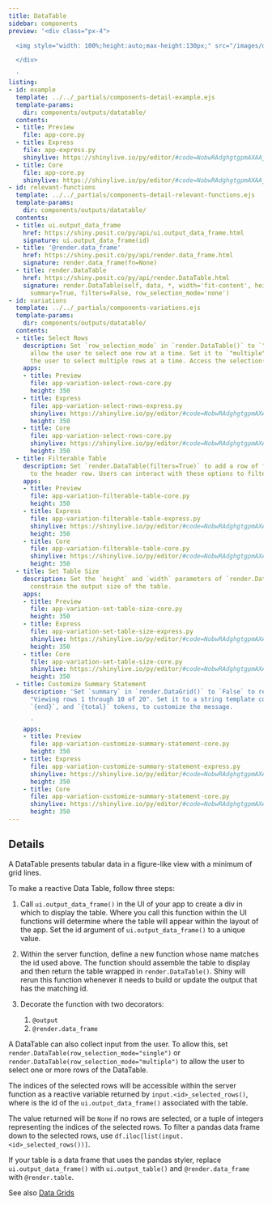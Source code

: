 ```yaml
---
title: DataTable
sidebar: components
preview: '<div class="px-4">

  <img style="width: 100%;height:auto;max-height:130px;" src="/images/datatable.png">

  </div>

  '
listing:
- id: example
  template: ../../_partials/components-detail-example.ejs
  template-params:
    dir: components/outputs/datatable/
  contents:
  - title: Preview
    file: app-core.py
  - title: Express
    file: app-express.py
    shinylive: https://shinylive.io/py/editor/#code=NobwRAdghgtgpmAXAAjFADugdOgnmAGlQGMB7CAFzkqVQDMAnUmZdKAG3gfWoHMBXAJYQAzskEx0pBhWTtSUACYB9HhAHCRAHQiNmyEQAthucZOmyG1RXAY69LIyaxwAHuisixEqTORCdHTUNUWQAXjkFFWChUQAKAEpAiCEsQwAmOK0wAAUOLmQcvljtMCSIZIABKwgbBixFKAooZUZYOGRkAGJkAB5enRs6VmLNZUU6RMQdTs6rCn4GCGQauqwAESaoABUoACN2ODiYzQTOnv6dQlQKXB5aMCpXCjAAXwBdIA
  - title: Core
    file: app-core.py
    shinylive: https://shinylive.io/py/editor/#code=NobwRAdghgtgpmAXAAjFADugdOgnmAGlQGMB7CAFzkqVQDMAnUmZdKAG3gfWoHMBXAJYQAzskEx0pBhWTtSUACYB9HhAHCRAHQiNmyEQAthucZOmyAgpiINqiuAyJCdOtRtHIAvHIUr3QqIAFACUrtCYykLeyEI4ULxwynTsQopBOshZsYJYhgBMGWAAChxcyMV8gdpgIQSZ2XGk-BToLcqKUBRQyQywcEUBmh10WrVEyADEyAA8MzphEOEOdAaOAG6OQcJtFETNrS1EInAiIoLkIYgNWQACdhAODFid3b39WdNzN8grrFXDRR0ULXCDZcHIOwUfgMMEPJ5YAAiXSgABUoAAjdgDIaiEKfWbzJbEjDoGLWdBBUlRQTHDaORaEVAUXA8WhgKgADwoYAAvgBdIA
- id: relevant-functions
  template: ../../_partials/components-detail-relevant-functions.ejs
  template-params:
    dir: components/outputs/datatable/
  contents:
  - title: ui.output_data_frame
    href: https://shiny.posit.co/py/api/ui.output_data_frame.html
    signature: ui.output_data_frame(id)
  - title: '@render.data_frame'
    href: https://shiny.posit.co/py/api/render.data_frame.html
    signature: render.data_frame(fn=None)
  - title: render.DataTable
    href: https://shiny.posit.co/py/api/render.DataTable.html
    signature: render.DataTable(self, data, *, width='fit-content', height='500px',
      summary=True, filters=False, row_selection_mode='none')
- id: variations
  template: ../../_partials/components-variations.ejs
  template-params:
    dir: components/outputs/datatable/
  contents:
  - title: Select Rows
    description: Set `row_selection_mode` in `render.DataTable()` to `"single"` to
      allow the user to select one row at a time. Set it to `"multiple"` to allow
      the user to select multiple rows at a time. Access the selection(s) as `input.<id>_selected_rows()`.
    apps:
    - title: Preview
      file: app-variation-select-rows-core.py
      height: 350
    - title: Express
      file: app-variation-select-rows-express.py
      shinylive: https://shinylive.io/py/editor/#code=NobwRAdghgtgpmAXAAjFADugdOgnmAGlQGMB7CAFzkqVQDMAnUmZdKAG3gfWoHMBXAJYQAzskEx0pBhWTtSUACYB9HhAHCRAHQiNmyEQAthucZOmyG1RXAY69LIyaxwAHuisixEqTPER0fgoiIR0dNQ1RZABeOQUVCKFRAAoASjCIISxDACZkrTAABQ4uZEK+JO0wdIgMgAErCBsGLFCmuDpkJgB3ETTEHWQhrtJemP9AihwKzWVFOmUROHY4YioVHr7UoYBiZAAefcHhpZW1uEVxgqICrAArUmFkkQoGZMFtumlxfwMLC+Sm1S20EnU2yGWS2QBQAcuQ4AVjkMrBR+AwIMg6AUAEqjMSnVbrFAgAnnRQAX0RtWpDWstiwiigFCgykYsAR7U6iVm836SK6cFR6IF7RaABEmVAACpQABGK2S3NERB6i2WhME5GUMFINmiBREwl4KwK22Qe0OOkIqAouB4tDAVFcFDA5IAukA
      height: 350
    - title: Core
      file: app-variation-select-rows-core.py
      shinylive: https://shinylive.io/py/editor/#code=NobwRAdghgtgpmAXAAjFADugdOgnmAGlQGMB7CAFzkqVQDMAnUmZdKAG3gfWoHMBXAJYQAzskEx0pBhWTtSUACYB9HhAHCRAHQiNmyEQAthucZOmyAgpiINqiuAyJCdOtRtHIAvHIUr3QqIAFACUrtCYykLeyEI4ULxwynTsQopBOshZsYJYhgBMGWAAChxcyMV8gdpgIQSZ2XGk-BToLVGCRUwA7jV1DVlNLW0UyopQFFDJDLBwRQGaY3RatfUQYRDhDnQGjgBujkHCI0TNrS1EInAiIoLkIYgDyAACdhAODFjjk9OzT9usKqLRR0UKPCDZSHIOwUfgMCFvD5YAAiEygABUoAAjdhzBaiWykbrKK644gUO4QZQwUgOLwrW7qXErEJZADEyAAPJzwpDXvZHFgXBDsgCeiIwU9IeKYscWjggaIliS4GSqCpxaF2VyeSKobs1XBFDEVkQVlgAFakYRBEQUBhHVl0aTicQQkQWI1BcUhVmCHYy1VXZArABy5DgKyl2RhcIhyzAACUiWJSXByUaUCA0xnFABfKObIsYdAxazoIIljqXfaODaEVAUXA8WhgKgADwoYDzAF0gA
      height: 350
  - title: Filterable Table
    description: Set `render.DataTable(filters=True)` to add a row of filter options
      to the header row. Users can interact with these options to filter the table.
    apps:
    - title: Preview
      file: app-variation-filterable-table-core.py
      height: 350
    - title: Express
      file: app-variation-filterable-table-express.py
      shinylive: https://shinylive.io/py/editor/#code=NobwRAdghgtgpmAXAAjFADugdOgnmAGlQGMB7CAFzkqVQDMAnUmZdKAG3gfWoHMBXAJYQAzskEx0pBhWTtSUACYB9HhAHCRAHQiNmyEQAthucZOmyG1RXAY69LIyaxwAHuisixEqTORCdHTUNUWQAXjkFFWChUQAKAEpAiCEsQwAmOK0wAAUOLmQcvljtMCSIZIABKwgbBixFKAooZUZYOB0bOlZizWVFOkTEHWRR5CsKfgYIcetbLAARJqgAFSgAI3Y4OJjNIjpBdioGETCVhn44BNGAYmQAHnudQlQKXB5aMCpXCjAAXwAukA
      height: 350
    - title: Core
      file: app-variation-filterable-table-core.py
      shinylive: https://shinylive.io/py/editor/#code=NobwRAdghgtgpmAXAAjFADugdOgnmAGlQGMB7CAFzkqVQDMAnUmZdKAG3gfWoHMBXAJYQAzskEx0pBhWTtSUACYB9HhAHCRAHQiNmyEQAthucZOmyAgpiINqiuAyJCdOtRtHIAvHIUr3QqIAFACUrtCYykLeyEI4ULxwynTsQopBOshZsYJYhgBMGWAAChxcyMV8gdpgIQSZ2XGk-BToLcqKUBRQyQywcEUBmh10WrX1EGEQ4Q50Bo4Abo5Bwm0URM2tLUQicCIiguQhiA1ZAAJ2EA4MWJ3dvf2nyLOsVcOKdKEnENm-yHYUfgMH6Xa5YAAiXSgABUoAAjdgDIaiIh0QTsKgMEReaEMfhwEJZADEyAAPKTwjoMOgYtZ0EFqVFBDtFo4poRUBRcDxaGAqAAPChgAC+AF0gA
      height: 350
  - title: Set Table Size
    description: Set the `height` and `width` parameters of `render.DataTable()` to
      constrain the output size of the table.
    apps:
    - title: Preview
      file: app-variation-set-table-size-core.py
      height: 350
    - title: Express
      file: app-variation-set-table-size-express.py
      shinylive: https://shinylive.io/py/editor/#code=NobwRAdghgtgpmAXAAjFADugdOgnmAGlQGMB7CAFzkqVQDMAnUmZdKAG3gfWoHMBXAJYQAzskEx0pBhWTtSUACYB9HhAHCRAHQiNmyEQAthucZOmyG1RXAY69LIyaxwAHuisixEqTORCdHTUNUWQAXjkFFWChUQAKAEpAiCEsQwAmOK0wAAUOLmQcvljtMCSIZIABKwgbBixFKAooZUZYOB0bOlZizWVFOkTEHWRR5CsKfgYIcetbLAARJqgAFSgAI3Y4OJjNIgB3QUUKQzDsgGYABkv0V2yiQzhBXkMKM7B0gFYbu7LRgGJkAAeIE6QioCi4Hi0MBUVwUMAAXwAukA
      height: 350
    - title: Core
      file: app-variation-set-table-size-core.py
      shinylive: https://shinylive.io/py/editor/#code=NobwRAdghgtgpmAXAAjFADugdOgnmAGlQGMB7CAFzkqVQDMAnUmZdKAG3gfWoHMBXAJYQAzskEx0pBhWTtSUACYB9HhAHCRAHQiNmyEQAthucZOmyAgpiINqiuAyJCdOtRtHIAvHIUr3QqIAFACUrtCYykLeyEI4ULxwynTsQopBOshZsYJYhgBMGWAAChxcyMV8gdpgIQSZ2XGk-BToLcqKUBRQyQywcEUBmh10WrX1EGEQ4Q50Bo4Abo5Bwm0URM2tLUQicCIiguQhiA1ZAAJ2EA4MWJ3dvf2nyLOsVcOKdKEnENm-yHYUfgMH6Xa5YAAiXSgABUoAAjdgDIaiIgAd0Eigohi8YwAzAAGfHoAAeYyIhjggl4hgoOLA+QArETSbUsgBiZAAHk54R0GHQMWs6CC-Kigh2i0cU0IqAouB4tDAVGJFDAAF8ALpAA
      height: 350
  - title: Customize Summary Statement
    description: 'Set `summary` in `render.DataGrid()` to `False` to remove the statement
      "Viewing rows 1 through 10 of 20". Set it to a string template containing `{start}`,
      `{end}`, and `{total}` tokens, to customize the message.

      '
    apps:
    - title: Preview
      file: app-variation-customize-summary-statement-core.py
      height: 350
    - title: Express
      file: app-variation-customize-summary-statement-express.py
      shinylive: https://shinylive.io/py/editor/#code=NobwRAdghgtgpmAXAAjFADugdOgnmAGlQGMB7CAFzkqVQDMAnUmZdKAG3gfWoHMBXAJYQAzskEx0pBhWTtSUACYB9HhAHCRAHQiNmyEQAthucZOmyG1RXAY69LIyaxwAHuisixEqTORCdHTUNUWQAXjkFFWChUQAKAEpAiCEsQwAmOK0wAAUOLmQcvljtMCSIZIABKwgbBixFKAooZUZYOB0bOlZizWVFOkTEHWRR5CsKfgYIcetbLAARJqgAFSgAI3Y4LJmxvZjNAhG9sZF+GBgoBlww7IA1QWtSZDpBdigxEBFmmQBfZCgyBA1n+NiBFFIzXYv2yRGQAGJkAAeJHHUblQioCi4Hi0MBUVwUMC-AC6QA
      height: 350
    - title: Core
      file: app-variation-customize-summary-statement-core.py
      shinylive: https://shinylive.io/py/editor/#code=NobwRAdghgtgpmAXAAjFADugdOgnmAGlQGMB7CAFzkqVQDMAnUmZdKAG3gfWoHMBXAJYQAzskEx0pBhWTtSUACYB9HhAHCRAHQiNmyEQAthucZOmyAgpiINqiuAyJCdOtRtHIAvHIUr3QqIAFACUrtCYykLeyEI4ULxwynTsQopBOshZsYJYhgBMGWAAChxcyMV8gdpgIQSZ2XGk-BToLcqKUBRQyQywcEUBmh10WrX1EGEQ4Q50Bo4Abo5Bwm0URM2tLUQicCIiguQhiA1ZAAJ2EA4MWJ3dvf2nyLOsVcOKdKEnENm-yHYUfgMH6Xa5YAAiXSgABUoAAjdgDJ5-bJDUQTFEokT8GAwKAMXBeMYANUE9lIyDognYUDEIBE3RkAF9kFBkCB7CyHOyKKRuuwmWMiMgAMTIAA84uR2Sm4Qw6Bi1nQQXlUUEO0WjimhFQFFwPFoYCoAA8KGAmQBdIA
      height: 350
---
```


:::{#example}
:::

:::{#relevant-functions}
:::

## Details

A DataTable presents tabular data in a figure-like view with a minimum of grid lines.

To make a reactive Data Table, follow three steps:

  1. Call `ui.output_data_frame()` in the UI of your app to create a div in which to display the table. Where you call this function within the UI functions will determine where the table will appear within the layout of the app. Set the id argument of `ui.output_data_frame()` to a unique value.

  2. Within the server function, define a new function whose name matches the id used above. The function should assemble the table to display and then return the table wrapped in `render.DataTable()`. Shiny will rerun this function whenever it needs to build or update the output that has the matching id.

  3. Decorate the function with two decorators:

      1. `@output`
      2. `@render.data_frame`

A DataTable can also collect input from the user. To allow this, set `render.DataTable(row_selection_mode="single")` or `render.DataTable(row_selection_mode="multiple")` to allow the user to select one or more rows of the DataTable.

The indices of the selected rows will be accessible within the server function as a reactive variable returned by `input.<id>_selected_rows()`, where <id> is the id of the `ui.output_data_frame()` associated with the table.

The value returned will be `None` if no rows are selected, or a tuple of integers representing the indices of the selected rows. To filter a pandas data frame down to the selected rows, use `df.iloc[list(input.<id>_selected_rows())]`.

If your table is a data frame that uses the pandas styler, replace `ui.output_data_frame()` with `ui.output_table()` and `@render.data_frame` with `@render.table`.

See also [Data Grids](../data-grid/index.qmd)

:::{#variations}
:::
